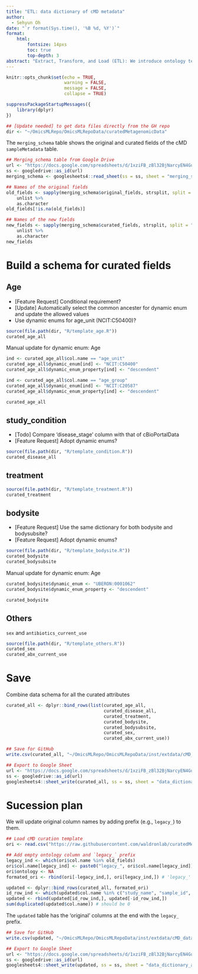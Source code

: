 ```yaml
---
title: "ETL: data dictionary of cMD metadata"
author:
  - Sehyun Oh
date: "`r format(Sys.time(), '%B %d, %Y')`"
format:
    html:
        fontsize: 14pxs
        toc: true
        top-depth: 3
abstract: "Extract, Transform, and Load (ETL): We introduce ontology terms into cMD sampleMetadata. This updated cMD sampleMetadata attributes are summarized here as cMD data dictionary"
---
```


```r
knitr::opts_chunk$set(echo = TRUE, 
                      warning = FALSE,
                      message = FALSE,
                      collapse = TRUE)
```

```r
suppressPackageStartupMessages({
    library(dplyr)
})
```

```r
## [Update needed] to get data files directly from the GH repo
dir <- "~/OmicsMLRepo/OmicsMLRepoData/curatedMetagenomicData"
```

The `merging_schema` table shows the original and curated fields of the cMD 
`sampleMetadata` table.

```r
## Merging_schema table from Google Drive
url <- "https://docs.google.com/spreadsheets/d/1xziFB_zBl32BjNarcyEN4GupTYpPtq5aDz0GbRbWvtk/edit?usp=sharing"
ss <- googledrive::as_id(url)
merging_schema <- googlesheets4::read_sheet(ss = ss, sheet = "merging_schema")

## Names of the original fields
old_fields <- sapply(merging_schema$original_fields, strsplit, split = ";") %>% 
    unlist %>% 
    as.character
old_fields[!is.na(old_fields)]

## Names of the new fields
new_fields <- sapply(merging_schema$curated_fields, strsplit, split = ";") %>% 
    unlist %>% 
    as.character
new_fields
```


# Build a schema for curated fields
## Age
- [Feature Request] Conditional requirement?
- [Update] Automatically select the common ancester for dynamic enum and update the allowed values
- Use dynamic enums for age_unit (NCIT:C50400)?
```r
source(file.path(dir, "R/template_age.R"))
curated_age_all
```

Manual update for dynamic enum: Age
```r
ind <- curated_age_all$col.name == "age_unit"
curated_age_all$dynamic_enum[ind] <- "NCIT:C50400"
curated_age_all$dynamic_enum_property[ind] <- "descendent"

ind <- curated_age_all$col.name == "age_group"
curated_age_all$dynamic_enum[ind] <- "NCIT:C20587"
curated_age_all$dynamic_enum_property[ind] <- "descendent"

curated_age_all
```

## study_condition
- [Todo] Compare 'disease_stage' column with that of cBioPortalData
- [Feature Request] Adopt dynamic enums?
```r
source(file.path(dir, "R/template_condition.R"))
curated_disease_all
```

## treatment
```r
source(file.path(dir, "R/template_treatment.R"))
curated_treatment
```

## bodysite
- [Feature Request] Use the same dictionary for both bodysite and bodysubsite?   
- [Feature Request] Adopt dynamic enums?
```r
source(file.path(dir, "R/template_bodysite.R"))
curated_bodysite
curated_bodysubsite
```

Manual update for dynamic enum: Age
```r
curated_bodysite$dynamic_enum <- "UBERON:0001062"
curated_bodysite$dynamic_enum_property <- "descendent"

curated_bodysite
```

## Others
`sex` and `antibiotics_current_use`
```r
source(file.path(dir, "R/template_others.R"))
curated_sex
curated_abx_current_use
```


# Save
Combine data schema for all the curated attributes
```r
curated_all <- dplyr::bind_rows(list(curated_age_all, 
                                     curated_disease_all, 
                                     curated_treatment,
                                     curated_bodysite,
                                     curated_bodysubsite,
                                     curated_sex,
                                     curated_abx_current_use))
```

```r
## Save for GitHub
write.csv(curated_all, "~/OmicsMLRepo/OmicsMLRepoData/inst/extdata/cMD_data_dictionary.csv", row.names = FALSE)

## Export to Google Sheet
url <- "https://docs.google.com/spreadsheets/d/1xziFB_zBl32BjNarcyEN4GupTYpPtq5aDz0GbRbWvtk/edit?usp=sharing"
ss <- googledrive::as_id(url)
googlesheets4::sheet_write(curated_all, ss = ss, sheet = "data_dictionary")
```


# Sucession plan
We will update original column names by adding prefix (e.g., `legacy_`) to them.
```r
## Load cMD curation template
ori <- read.csv("https://raw.githubusercontent.com/waldronlab/curatedMetagenomicDataCuration/master/inst/extdata/template.csv")

## Add empty ontology column and `legacy_` prefix
legacy_ind <- which(ori$col.name %in% old_fields)
ori$col.name[legacy_ind] <- paste0("legacy_", ori$col.name[legacy_ind])
ori$ontology <- NA
formated_ori <- rbind(ori[-legacy_ind,], ori[legacy_ind,]) # 'legacy_' fields at the end

updated <- dplyr::bind_rows(curated_all, formated_ori)
id_row_ind <- which(updated$col.name %in% c("study_name", "sample_id", "subject_id"))
updated <- rbind(updated[id_row_ind,], updated[-id_row_ind,])
sum(duplicated(updated$col.name)) # should be 0
```

The `updated` table has the 'original' columns at the end with the `legacy_` prefix.
```r
## Save for GitHub
write.csv(updated, "~/OmicsMLRepo/OmicsMLRepoData/inst/extdata/cMD_data_dictionary_all.csv", row.names = FALSE)

## Export to Google Sheet
url <- "https://docs.google.com/spreadsheets/d/1xziFB_zBl32BjNarcyEN4GupTYpPtq5aDz0GbRbWvtk/edit?usp=sharing"
ss <- googledrive::as_id(url)
googlesheets4::sheet_write(updated, ss = ss, sheet = "data_dictionary_all")
```


